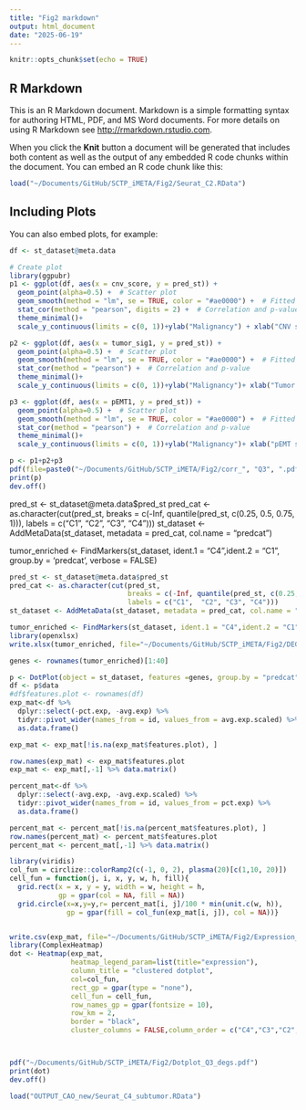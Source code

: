 ```yaml
---
title: "Fig2 markdown"
output: html_document
date: "2025-06-19"
---
```


```r
knitr::opts_chunk$set(echo = TRUE)
```

## R Markdown

This is an R Markdown document. Markdown is a simple formatting syntax for authoring HTML, PDF, and MS Word documents. For more details on using R Markdown see <http://rmarkdown.rstudio.com>.

When you click the **Knit** button a document will be generated that includes both content as well as the output of any embedded R code chunks within the document. You can embed an R code chunk like this:

```r
load("~/Documents/GitHub/SCTP_iMETA/Fig2/Seurat_C2.RData")
```

## Including Plots

You can also embed plots, for example:

```r
df <- st_dataset@meta.data

# Create plot
library(ggpubr)
p1 <- ggplot(df, aes(x = cnv_score, y = pred_st)) +
  geom_point(alpha=0.5) +  # Scatter plot
  geom_smooth(method = "lm", se = TRUE, color = "#ae0000") +  # Fitted regression line
  stat_cor(method = "pearson", digits = 2) +  # Correlation and p-value
  theme_minimal()+
  scale_y_continuous(limits = c(0, 1))+ylab("Malignancy") + xlab("CNV score")

p2 <- ggplot(df, aes(x = tumor_sig1, y = pred_st)) +
  geom_point(alpha=0.5) +  # Scatter plot
  geom_smooth(method = "lm", se = TRUE, color = "#ae0000") +  # Fitted regression line
  stat_cor(method = "pearson") +  # Correlation and p-value
  theme_minimal()+
  scale_y_continuous(limits = c(0, 1))+ylab("Malignancy")+ xlab("Tumor signature")

p3 <- ggplot(df, aes(x = pEMT1, y = pred_st)) +
  geom_point(alpha=0.5) +  # Scatter plot
  geom_smooth(method = "lm", se = TRUE, color = "#ae0000") +  # Fitted regression line
  stat_cor(method = "pearson") +  # Correlation and p-value
  theme_minimal()+
  scale_y_continuous(limits = c(0, 1))+ylab("Malignancy")+ xlab("pEMT score")

p <- p1+p2+p3
pdf(file=paste0("~/Documents/GitHub/SCTP_iMETA/Fig2/corr_", "Q3", ".pdf"), width=12, height=6)
print(p)
dev.off()

```
pred_st <- st_dataset@meta.data$pred_st
pred_cat <- as.character(cut(pred_st, 
                             breaks = c(-Inf, quantile(pred_st, c(0.25, 0.5, 0.75, 1))), 
                             labels = c("C1",  "C2", "C3", "C4")))
st_dataset <- AddMetaData(st_dataset, metadata = pred_cat, col.name = "predcat")

tumor_enriched <- FindMarkers(st_dataset, ident.1 = "C4",ident.2 = "C1", group.by = 'predcat', verbose = FALSE)

```r
pred_st <- st_dataset@meta.data$pred_st
pred_cat <- as.character(cut(pred_st, 
                             breaks = c(-Inf, quantile(pred_st, c(0.25, 0.5, 0.75, 1))), 
                             labels = c("C1",  "C2", "C3", "C4")))
st_dataset <- AddMetaData(st_dataset, metadata = pred_cat, col.name = "predcat")

tumor_enriched <- FindMarkers(st_dataset, ident.1 = "C4",ident.2 = "C1", group.by = 'predcat', verbose = FALSE)
library(openxlsx)
write.xlsx(tumor_enriched, file="~/Documents/GitHub/SCTP_iMETA/Fig2/DEGs_P3.xlsx")

genes <- rownames(tumor_enriched)[1:40]

p <- DotPlot(object = st_dataset, features =genes, group.by = "predcat")
df <- p$data
#df$features.plot <- rownames(df)
exp_mat<-df %>% 
  dplyr::select(-pct.exp, -avg.exp) %>%  
  tidyr::pivot_wider(names_from = id, values_from = avg.exp.scaled) %>% 
  as.data.frame() 

exp_mat <- exp_mat[!is.na(exp_mat$features.plot), ]

row.names(exp_mat) <- exp_mat$features.plot  
exp_mat <- exp_mat[,-1] %>% data.matrix()

percent_mat<-df %>% 
  dplyr::select(-avg.exp, -avg.exp.scaled) %>%  
  tidyr::pivot_wider(names_from = id, values_from = pct.exp) %>% 
  as.data.frame() 

percent_mat <- percent_mat[!is.na(percent_mat$features.plot), ]
row.names(percent_mat) <- percent_mat$features.plot  
percent_mat <- percent_mat[,-1] %>% data.matrix()

library(viridis)
col_fun = circlize::colorRamp2(c(-1, 0, 2), plasma(20)[c(1,10, 20)])
cell_fun = function(j, i, x, y, w, h, fill){
  grid.rect(x = x, y = y, width = w, height = h, 
            gp = gpar(col = NA, fill = NA))
  grid.circle(x=x,y=y,r= percent_mat[i, j]/100 * min(unit.c(w, h)),
              gp = gpar(fill = col_fun(exp_mat[i, j]), col = NA))}


write.csv(exp_mat, file="~/Documents/GitHub/SCTP_iMETA/Fig2/Expression_FIG4H.csv")
library(ComplexHeatmap)
dot <- Heatmap(exp_mat,
               heatmap_legend_param=list(title="expression"),
               column_title = "clustered dotplot", 
               col=col_fun,
               rect_gp = gpar(type = "none"),
               cell_fun = cell_fun,
               row_names_gp = gpar(fontsize = 10),
               row_km = 2,
               border = "black",
               cluster_columns = FALSE,column_order = c("C4","C3","C2", "C1"))



pdf("~/Documents/GitHub/SCTP_iMETA/Fig2/Dotplot_Q3_degs.pdf")
print(dot)
dev.off()

```

```r
load("OUTPUT_CAO_new/Seurat_C4_subtumor.RData")


```





